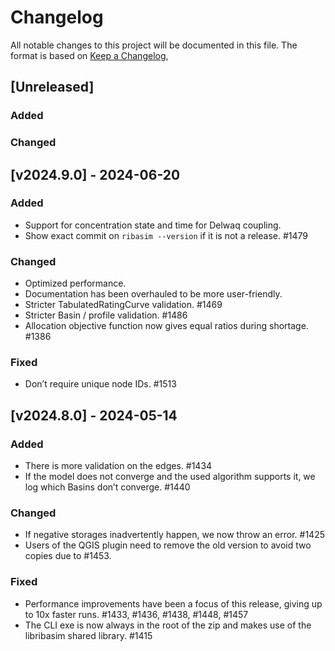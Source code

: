 # Changelog

All notable changes to this project will be documented in this file.
The format is based on [Keep a Changelog](https://keepachangelog.com/en/1.1.0/),

## [Unreleased]

### Added

### Changed

## [v2024.9.0] - 2024-06-20

### Added
- Support for concentration state and time for Delwaq coupling.
- Show exact commit on `ribasim --version` if it is not a release. #1479

### Changed
- Optimized performance.
- Documentation has been overhauled to be more user-friendly.
- Stricter TabulatedRatingCurve validation. #1469
- Stricter Basin / profile validation. #1486
- Allocation objective function now gives equal ratios during shortage. #1386

### Fixed
- Don't require unique node IDs. #1513

## [v2024.8.0] - 2024-05-14

### Added

- There is more validation on the edges. #1434
- If the model does not converge and the used algorithm supports it, we log which Basins don't converge. #1440

### Changed

- If negative storages inadvertently happen, we now throw an error. #1425
- Users of the QGIS plugin need to remove the old version to avoid two copies due to #1453.

### Fixed

- Performance improvements have been a focus of this release, giving up to 10x faster runs. #1433, #1436, #1438, #1448, #1457
- The CLI exe is now always in the root of the zip and makes use of the libribasim shared library. #1415

